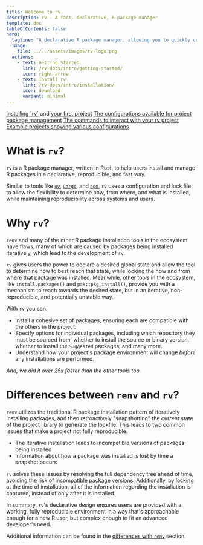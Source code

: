 ```yaml
---
title: Welcome to rv
description: rv - A fast, declarative, R package manager
template: doc
tableOfContents: false
hero:
  tagline: "A declarative R package manager, allowing you to quickly create reproducible projects"
  image:
    file: ../../assets/images/rv-logo.png
  actions:
    - text: Getting Started
      link: /rv-docs/intro/getting-started/
      icon: right-arrow
    - text: Install rv
      link: /rv-docs/intro/installation/
      icon: download
      variant: minimal
---
```



<CardGrid>
	<Card title="Getting Started" icon="pencil">
		<a href="/rv-docs/intro/installation">Installing `rv`</a> and <a href="/rv-docs/intro/getting-started">your first project</a>
	</Card>
	<Card title="Configuration" icon="document">
		<a href="/rv-docs/config/intro">The configurations available for project package management</a>
	</Card>
	<Card title="Commands" icon = "setting">
		<a href="/rv-docs/commands/intro">The commands to interact with your rv project</a> 
	</Card>
	<Card title="Cookbook" icon="open-book">
		<a href="/rv-docs/cookbook/intro">Example projects showing various configurations</a>
	</Card>
</CardGrid>


# What is `rv`?
`rv` is a R package manager, written in Rust, to help users install and manage R packages in a declarative, reproducible, and fast way. 

Similar to tools like [`uv`](https://github.com/astral-sh/uv), [`Cargo`](https://github.com/rust-lang/cargo), and [`npm`](https://github.com/npm/cli),
`rv` uses a configuration and lock file to allow the flexibility to determine how, from where, and what is installed, 
while maintaining reproducibility across systems and users.

# Why `rv`?
`renv` and many of the other R package installation tools in the ecosystem have flaws, many of which are caused by packages being installed
iteratively, which lead to the development of `rv`.

`rv` gives users the power to declare a desired global state and allow the tool to determine how to best reach that state, 
while locking the how and from where that package was installed. Meanwhile, other tools in the ecosystem,
like `install.packages()` and `pak::pkg_install()`, provide you with a mechanism to reach towards the desired state, 
but in an iterative, non-reproducible, and potentially unstable way.

With `rv` you can:
* Install a cohesive set of packages, ensuring each are compatible with the others in the project.
* Specify options for individual packages, including which repository they must be sourced from, 
whether to install the source or binary version, whether to install the `Suggested` packages, and many more.
* Understand how your project's package environment will change _before_ any installations are performed.

*And, we did it over 25x faster than the other tools too.*

# Differences between `renv` and `rv`?
`renv` utilizes the traditional R package installation pattern of iteratively installing packages,
and then retroactively "snapshotting" the current state of the project library to generate the lockfile.
This leads to two common issues that make a project not fully reproducible:
* The iterative installation leads to incompatible versions of packages being installed
* Information about how a package was installed is lost by time a snapshot occurs

`rv` solves these issues by resolving the full dependency tree ahead of time, avoiding the risk of incompatible package versions.
Additionally, by locking at the time of installation, all of the information regarding the installation is captured, 
instead of only after it is installed. 

In summary, `rv`'s declarative design ensures users are provided with a working, fully reproducible environment in a way
that's approachable enough for a new R user, but complex enough to fit an advanced developer's need.

Additional information can be found in the [differences with `renv`](reference/renv-difference) section.
